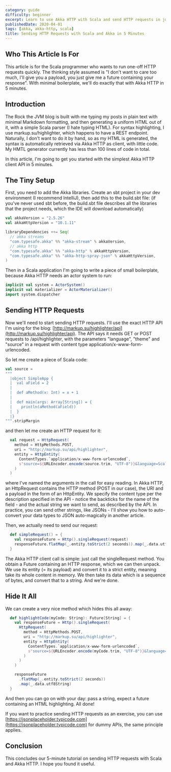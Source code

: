 ```yaml
---
category: guide
difficulty: beginner
excerpt: Learn to use Akka HTTP with Scala and send HTTP requests in just a few minutes with the Akka HTTP server DSL
publishedDate: 2020-04-01
tags: [akka, akka-http, scala]
title: Sending HTTP Requests with Scala and Akka in 5 Minutes
---
```


## Who This Article Is For

This article is for the Scala programmer who wants to run one-off HTTP requests quickly. The thinking style assumed is "I don't want to care too much, I'll give you a payload, you just give me a future containing your response". With minimal boilerplate, we'll do exactly that with Akka HTTP in 5 minutes.

## Introduction

The Rock the JVM blog is built with me typing my posts in plain text with minimal Markdown formatting, and then generating a uniform HTML out of it, with a simple Scala parser (I hate typing HTML). For syntax highlighting, I use markup.su/highlighter, which happens to have a REST endpoint. Naturally, I don't want to do it by hand, so as my HTML is generated, the syntax is automatically retrieved via Akka HTTP as client, with little code. My HMTL generator currently has less than 100 lines of code in total.

In this article, I'm going to get you started with the simplest Akka HTTP client API in 5 minutes.

## The Tiny Setup

First, you need to add the Akka libraries. Create an sbt project in your dev environment (I recommend IntelliJ), then add this to the build.sbt file:
(if you've never used sbt before, the build.sbt file describes all the libraries that the project needs, which the IDE will download automatically)

```scala
val akkaVersion = "2.5.26"
val akkaHttpVersion = "10.1.11"

libraryDependencies ++= Seq(
  // akka streams
  "com.typesafe.akka" %% "akka-stream" % akkaVersion,
  // akka http
  "com.typesafe.akka" %% "akka-http" % akkaHttpVersion,
  "com.typesafe.akka" %% "akka-http-spray-json" % akkaHttpVersion,
)
```

Then in a Scala application I'm going to write a piece of small boilerplate, because Akka HTTP needs an actor system to run:

```scala
implicit val system = ActorSystem()
implicit val materializer = ActorMaterializer()
import system.dispatcher
```

## Sending HTTP Requests

Now we'll need to start sending HTTP requests. I'll use the exact HTTP API I'm using for the blog: [http://markup.su/highlighter/api](http://markup.su/highlighter/api). The API says it needs GET or POST requests to /api/highlighter, with the parameters "language", "theme" and "source" in a request with content type application/x-www-form-urlencoded.

So let me create a piece of Scala code:

```scala
val source =
"""
  |object SimpleApp {
  |  val aField = 2
  |
  |  def aMethod(x: Int) = x + 1
  |
  |  def main(args: Array[String]) = {
  |    println(aMethod(aField))
  |  }
  |}
""".stripMargin
```

and then let me create an HTTP request for it:

```scala
  val request = HttpRequest(
    method = HttpMethods.POST,
    uri = "http://markup.su/api/highlighter",
    entity = HttpEntity(
      ContentTypes.`application/x-www-form-urlencoded`,
      s"source=${URLEncoder.encode(source.trim, "UTF-8")}&language=Scala&theme=Sunburst"
    )
  )
```

where I've named the arguments in the call for easy reading. In Akka HTTP, an HttpRequest contains the HTTP method (POST in our case), the URI and a payload in the form of an HttpEntity. We specify the content type per the description specified in the API - notice the backticks for the name of the field - and the actual string we want to send, as described by the API. In practice, you can send other strings, like JSONs - I'll show you how to auto-convert your data types to JSON auto-magically in another article.

Then, we actually need to send our request:

```scala
  def simpleRequest() = {
    val responseFuture = Http().singleRequest(request)
    responseFuture.flatMap(_.entity.toStrict(2 seconds)).map(_.data.utf8String).foreach(println)
  }
```

The Akka HTTP client call is simple: just call the singleRequest method. You obtain a Future containing an HTTP response, which we can then unpack. We use its entity (= its payload) and convert it to a strict entity, meaning take its whole content in memory. We then take its data which is a sequence of bytes, and convert that to a string. And we're done.

## Hide It All

We can create a very nice method which hides this all away:

```scala
  def highlightCode(myCode: String): Future[String] = {
    val responseFuture = Http().singleRequest(
      HttpRequest(
        method = HttpMethods.POST,
        uri = "http://markup.su/api/highlighter",
        entity = HttpEntity(
          ContentTypes.`application/x-www-form-urlencoded`,
          s"source=${URLEncoder.encode(myCode.trim, "UTF-8")}&language=Scala&theme=Sunburst"
        )
      )
    )

    responseFuture
      .flatMap(_.entity.toStrict(2 seconds))
      .map(_.data.utf8String)
  }
```

And then you can go on with your day: pass a string, expect a future containing an HTML highlighting. All done!

If you want to practice sending HTTP requests as an exercise, you can use [https://jsonplaceholder.typicode.com](https://jsonplaceholder.typicode.com) for dummy APIs, the same principle applies.

## Conclusion

This concludes our 5-minute tutorial on sending HTTP requests with Scala and Akka HTTP. I hope you found it useful.
